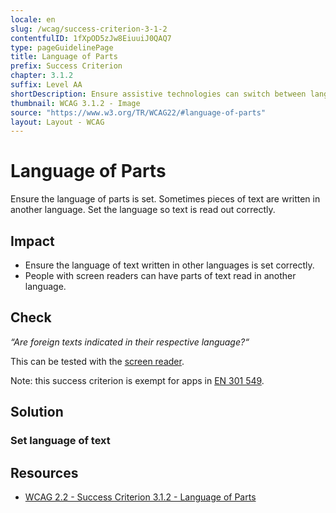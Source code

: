 ```yaml
---
locale: en
slug: /wcag/success-criterion-3-1-2
contentfulID: 1fXpOD5zJw8EiuuiJ0QAQ7
type: pageGuidelinePage
title: Language of Parts
prefix: Success Criterion
chapter: 3.1.2
suffix: Level AA
shortDescription: Ensure assistive technologies can switch between languages when content is written in multiple languages.
thumbnail: WCAG 3.1.2 - Image
source: "https://www.w3.org/TR/WCAG22/#language-of-parts"
layout: Layout - WCAG
---
```


# Language of Parts

Ensure the language of parts is set. Sometimes pieces of text are written in another language. Set the language so text is read out correctly.

## Impact

- Ensure the language of text written in other languages is set correctly.
- People with screen readers can have parts of text read in another language.

## Check

*“Are foreign texts indicated in their respective language?“*

This can be tested with the [screen reader](/en/stats/screen-reader).

Note: this success criterion is exempt for apps in [EN 301 549](/en/guidelines/en-301-549).

## Solution

### Set language of text

<CodeSample id="accessibility-language" locale="en"/>

## Resources

- [WCAG 2.2 - Success Criterion 3.1.2 - Language of Parts](https://www.w3.org/TR/WCAG22/#language-of-parts)
